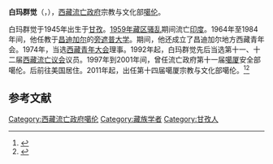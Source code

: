 '''白玛群觉'''（{{bo|z=པདྨ་ཆོས་འབྱོར་|w=pad+ma chos 'byor}}，{{bd|1945年}}），[[西藏流亡政府|西藏流亡政府]]宗教与文化部[[噶伦|噶伦]]。

白玛群觉于1945年出生于[[甘孜|甘孜]]。[[1959年藏区骚乱|1959年藏区骚乱]]期间流亡[[印度|印度]]。1964年至1984年间，他任教于[[昌迪加尔|昌迪加尔]]的[[旁遮普大学|旁遮普大学]]。期间，他还成立了昌迪加尔地方西藏青年会。1974年，当选[[西藏青年大会|西藏青年大会]]理事。1992年起，白玛群觉先后当选第十一、十二届[[西藏流亡议会|西藏流亡议会]]议员。1997年到2001年间，曾任流亡政府第十一届[[噶厦|噶厦]]安全部噶伦。后前往美国居住。2011年起，出任第十四届噶厦宗教与文化部噶伦。<ref>{{cite web|url=http://www.vot.org/新任西藏流亡政府内阁各部长宣誓就职/|title=新任西藏流亡政府内阁各部长宣誓就职|date=2011-09-16|work=西藏之声}}</ref><ref>{{cite web|url=http://tibet.net/about-cta/executive/|title=The Kashag (Cabinet)|accessdate=2016-03-14|archive-date=2021-04-21|archive-url=https://web.archive.org/web/20210421080140/https://tibet.net/about-cta/executive/|dead-url=no}}</ref>

== 参考文献 ==
{{reflist}}

[[Category:西藏流亡政府噶伦|Category:西藏流亡政府噶伦]]
[[Category:藏族学者|Category:藏族学者]]
[[Category:甘孜人|Category:甘孜人]]